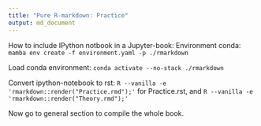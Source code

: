 ```yaml
---
title: "Pure R-markdown: Practice"
output: md_document
---
```


How to include IPython notbook in a Jupyter-book:
Environment conda: `mamba env create -f environment.yaml -p ./rmarkdown`

Load conda environment: `conda activate --no-stack ./rmarkdown`

Convert ipython-notebook to rst: `R --vanilla -e 'rmarkdown::render("Practice.rmd");'` for Practice.rst, and `R --vanilla -e 'rmarkdown::render("Theory.rmd");'`

Now go to general section to compile the whole book.
